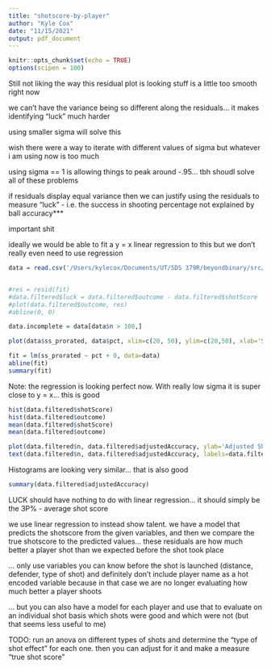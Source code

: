 ```yaml
---
title: "shotscore-by-player"
author: "Kyle Cox"
date: "11/15/2021"
output: pdf_document
---
```


```r
knitr::opts_chunk$set(echo = TRUE)
options(scipen = 100)
```

Still not liking the way this residual plot is looking
stuff is a little too smooth right now

we can't have the variance being so different along the residuals... it makes identifying "luck" much harder

using smaller sigma will solve this

wish there were a way to iterate with different values of sigma but whatever i am using now is too much

using sigma == 1 is allowing things to peak around -.95... tbh shoudl solve all of these problems

if residuals display equal variance then we can justify using the residuals to measure "luck" - i.e. the success in shooting percentage not explained by ball accuracy***

important shit

ideally we would be able to fit a y = x linear regression to this but we don't really even need to use regression

```r
data = read.csv('/Users/kylecox/Documents/UT/SDS 379R/beyondbinary/src/beyondbinary/player_shotscore.csv')


#res = resid(fit)
#data.filtered$luck = data.filtered$outcome - data.filtered$shotScore
#plot(data.filtered$outcome, res)
#abline(0, 0)
```

```r
data.incomplete = data[data$n > 100,]

plot(data$ss_prorated, data$pct, xlim=c(20, 50), ylim=c(20,50), xlab='Shot Score (Prorated)', ylab='Three-Point Percentage', main='Mean Accuracy versus Mean Shot Score for Players with over 100 attempts')

fit = lm(ss_prorated ~ pct + 0, data=data)
abline(fit)
summary(fit)
```






Note: the regression is looking perfect now. With really low sigma it is super close to y = x... this is good

```r
hist(data.filtered$shotScore)
hist(data.filtered$outcome)
mean(data.filtered$shotScore)
mean(data.filtered$outcome)
```

```r
plot(data.filtered$n, data.filtered$adjustedAccuracy, ylab='Adjusted Shot Accuracy', xlab='Volume')
text(data.filtered$n, data.filtered$adjustedAccuracy, labels=data.filtered$lastName)
```

Histograms are looking very similar... that is also good

```r
summary(data.filtered$adjustedAccuracy)
```





LUCK should have nothing to do with linear regression... it should simply be the 3P% - average shot score

we use linear regression to instead show talent. we have a model that predicts the shotscore from the given variables, and then we compare the true shotscore to the predicted values... these residuals are how much better a player shot than we expected before the shot took place

... only use variables you can know before the shot is launched (distance, defender, type of shot) and definitely don't include player name as a hot encoded variable because in that case we are no longer evaluating how much better a player shoots

... but you can also have a model for each player and use that to evaluate on an individual shot basis which shots were good and which were not (but that seems less useful to me)

TODO: run an anova on different types of shots and determine the "type of shot effect" for each one. then you can adjust for it and make a measure "true shot score"



